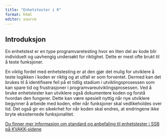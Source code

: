```yaml
---
title: "Enhetstester i R"
format: html
editor: source
---
```


## Introduksjon

En enhetstest er en type programvaretesting hvor en liten del av kode blir individuelt og uavhengig undersøkt for riktighet. Dette er mest ofte brukt til å teste funksjoner.

En viktig fordel med enhetstesting er at den gjør det mulig for utviklere å teste logikken i koden er riktig og at utfall er som forventet. Dermed kan det brukes til å identifisere feil på et tidlig stadium i utviklingsprosessen som kan spare tid og frustrasjoner i programvareutviklingsprosessen. Ved å bruke enhetstester kan utviklere også dokumentere koden og forstå hvordan den fungerer. Dette kan være spesielt nyttig når nye utviklere begynner å arbeide med koden, eller når funksjoner skal vedlikeholdes over tid. Det også gir en sikekrhet for når koden skal endres, at endringene ikke bryte eksisternede funksjonalitet.

[Du finner mer informasjon om standard og anbefaling til enhetstester i SSB på KVAKK-sidene](https://statistics-norway.atlassian.net/wiki/spaces/KOD/pages/3911122953/Test+og+kodekvalitet)
